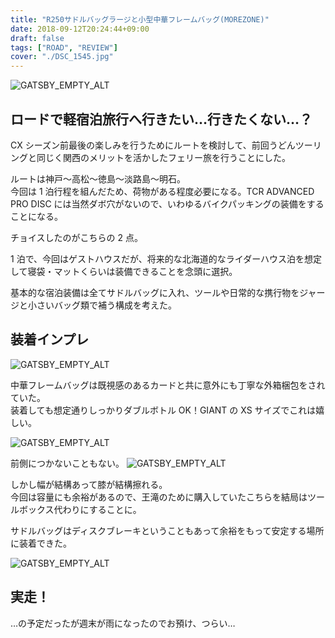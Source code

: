 ---
title: "R250サドルバッグラージと小型中華フレームバッグ(MOREZONE)"
date: 2018-09-12T20:24:44+09:00
draft: false
tags: ["ROAD", "REVIEW"]
cover: "./DSC_1545.jpg"
---

![GATSBY_EMPTY_ALT](./DSC_1545.jpg)

## ロードで軽宿泊旅行へ行きたい…行きたくない…？

CX シーズン前最後の楽しみを行うためにルートを検討して、前回うどんツーリングと同じく関西のメリットを活かしたフェリー旅を行うことにした。

ルートは神戸～高松～徳島～淡路島～明石。  
今回は 1 泊行程を組んだため、荷物がある程度必要になる。TCR ADVANCED PRO DISC には当然ダボ穴がないので、いわゆるバイクパッキングの装備をすることになる。

チョイスしたのがこちらの 2 点。

<LinkBox isAmazonLink url="https://www.amazon.co.jp/dp/B0747NR4HL/" />

<LinkBox isAmazonLink url="https://www.amazon.co.jp/dp/B07PW4FL2X/" />

1 泊で、今回はゲストハウスだが、将来的な北海道的なライダーハウス泊を想定して寝袋・マットくらいは装備できることを念頭に選択。

基本的な宿泊装備は全てサドルバッグに入れ、ツールや日常的な携行物をジャージと小さいバッグ類で補う構成を考えた。

## 装着インプレ

![GATSBY_EMPTY_ALT](./DSC_1544.jpg)

中華フレームバッグは既視感のあるカードと共に意外にも丁寧な外箱梱包をされていた。  
装着しても想定通りしっかりダブルボトル OK！GIANT の XS サイズでこれは嬉しい。

![GATSBY_EMPTY_ALT](./DSC_1545.jpg)

前側につかないこともない。
![GATSBY_EMPTY_ALT](./DSC_1546.jpg)

しかし幅が結構あって膝が結構擦れる。  
今回は容量にも余裕があるので、王滝のために購入していたこちらを結局はツールボックス代わりにすることに。

<LinkBox isAmazonLink url="https://www.amazon.co.jp/dp/B06XPW1TTN/" />

サドルバッグはディスクブレーキということもあって余裕をもって安定する場所に装着できた。

![GATSBY_EMPTY_ALT](./DSC_1548.jpg)

## 実走！

…の予定だったが週末が雨になったのでお預け、つらい…
